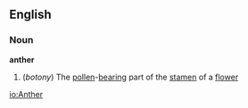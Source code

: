 ==English==
===Noun===
'''anther'''
#(''botony'') The [[pollen]]-[[bearing]] part of the [[stamen]] of a [[flower]]

[[io:Anther]]